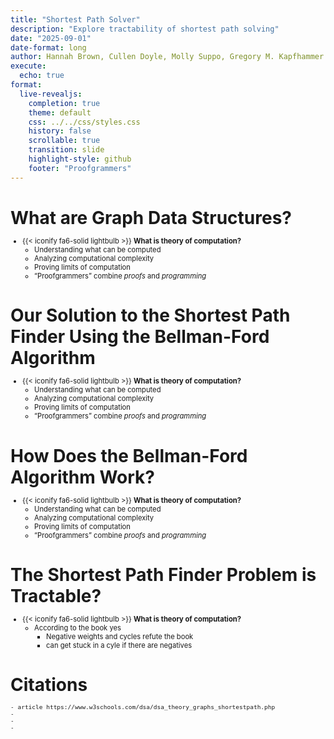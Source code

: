 ```yaml
---
title: "Shortest Path Solver"
description: "Explore tractability of shortest path solving"
date: "2025-09-01"
date-format: long
author: Hannah Brown, Cullen Doyle, Molly Suppo, Gregory M. Kapfhammer
execute:
  echo: true
format:
  live-revealjs:
    completion: true
    theme: default
    css: ../../css/styles.css
    history: false
    scrollable: true
    transition: slide
    highlight-style: github
    footer: "Proofgrammers"
---
```


# What are Graph Data Structures?

::: {.fragment style="margin-top: -0.5em; font-size: 0.8em;"} 

- {{< iconify fa6-solid lightbulb >}} **What is theory of computation?**
    - Understanding what can be computed
    - Analyzing computational complexity
    - Proving limits of computation
    - "Proofgrammers" combine *proofs* and *programming*

:::

# Our Solution to the Shortest Path Finder Using the Bellman-Ford Algorithm

::: {.fragment style="margin-top: -0.5em; font-size: 0.8em;"} 

- {{< iconify fa6-solid lightbulb >}} **What is theory of computation?**
    - Understanding what can be computed
    - Analyzing computational complexity
    - Proving limits of computation
    - "Proofgrammers" combine *proofs* and *programming*

:::

# How Does the Bellman-Ford Algorithm Work? 

::: {.fragment style="margin-top: -0.5em; font-size: 0.8em;"} 

- {{< iconify fa6-solid lightbulb >}} **What is theory of computation?**
    - Understanding what can be computed
    - Analyzing computational complexity
    - Proving limits of computation
    - "Proofgrammers" combine *proofs* and *programming*

:::

# The Shortest Path Finder Problem is Tractable?

::: {.fragment style="margin-top: -0.5em; font-size: 0.8em;"} 

- {{< iconify fa6-solid lightbulb >}} **What is theory of computation?**
  - According to the book yes
    - Negative weights and cycles refute the book
    - can get stuck in a cyle if there are negatives

:::

# Citations

::: {.fragment style="margin-top: -0.5em; font-size: 0.8em;"} 
    - article https://www.w3schools.com/dsa/dsa_theory_graphs_shortestpath.php
    - 
    -
    - 

:::